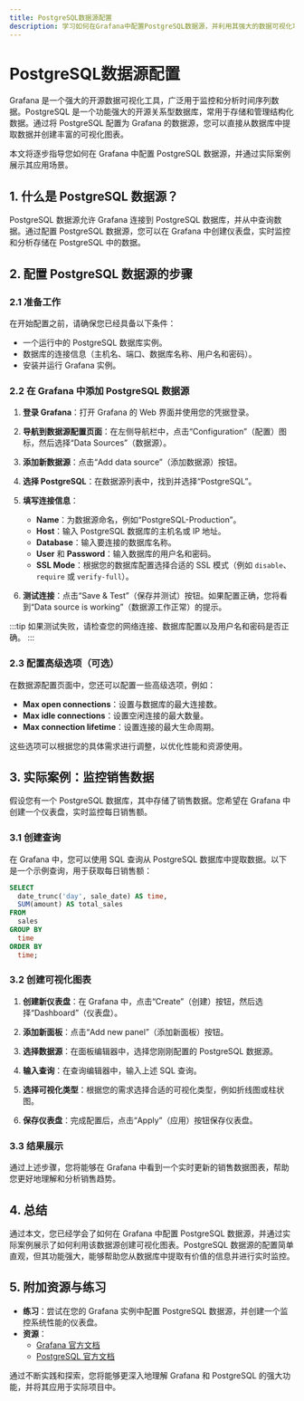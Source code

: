 ```yaml
---
title: PostgreSQL数据源配置
description: 学习如何在Grafana中配置PostgreSQL数据源，并利用其强大的数据可视化功能。
---
```


# PostgreSQL数据源配置

Grafana 是一个强大的开源数据可视化工具，广泛用于监控和分析时间序列数据。PostgreSQL 是一个功能强大的开源关系型数据库，常用于存储和管理结构化数据。通过将 PostgreSQL 配置为 Grafana 的数据源，您可以直接从数据库中提取数据并创建丰富的可视化图表。

本文将逐步指导您如何在 Grafana 中配置 PostgreSQL 数据源，并通过实际案例展示其应用场景。

## 1. 什么是 PostgreSQL 数据源？

PostgreSQL 数据源允许 Grafana 连接到 PostgreSQL 数据库，并从中查询数据。通过配置 PostgreSQL 数据源，您可以在 Grafana 中创建仪表盘，实时监控和分析存储在 PostgreSQL 中的数据。

## 2. 配置 PostgreSQL 数据源的步骤

### 2.1 准备工作

在开始配置之前，请确保您已经具备以下条件：

- 一个运行中的 PostgreSQL 数据库实例。
- 数据库的连接信息（主机名、端口、数据库名称、用户名和密码）。
- 安装并运行 Grafana 实例。

### 2.2 在 Grafana 中添加 PostgreSQL 数据源

1. **登录 Grafana**：打开 Grafana 的 Web 界面并使用您的凭据登录。

2. **导航到数据源配置页面**：在左侧导航栏中，点击“Configuration”（配置）图标，然后选择“Data Sources”（数据源）。

3. **添加新数据源**：点击“Add data source”（添加数据源）按钮。

4. **选择 PostgreSQL**：在数据源列表中，找到并选择“PostgreSQL”。

5. **填写连接信息**：
   - **Name**：为数据源命名，例如“PostgreSQL-Production”。
   - **Host**：输入 PostgreSQL 数据库的主机名或 IP 地址。
   - **Database**：输入要连接的数据库名称。
   - **User** 和 **Password**：输入数据库的用户名和密码。
   - **SSL Mode**：根据您的数据库配置选择合适的 SSL 模式（例如 `disable`、`require` 或 `verify-full`）。

6. **测试连接**：点击“Save & Test”（保存并测试）按钮。如果配置正确，您将看到“Data source is working”（数据源工作正常）的提示。

:::tip
如果测试失败，请检查您的网络连接、数据库配置以及用户名和密码是否正确。
:::

### 2.3 配置高级选项（可选）

在数据源配置页面中，您还可以配置一些高级选项，例如：

- **Max open connections**：设置与数据库的最大连接数。
- **Max idle connections**：设置空闲连接的最大数量。
- **Max connection lifetime**：设置连接的最大生命周期。

这些选项可以根据您的具体需求进行调整，以优化性能和资源使用。

## 3. 实际案例：监控销售数据

假设您有一个 PostgreSQL 数据库，其中存储了销售数据。您希望在 Grafana 中创建一个仪表盘，实时监控每日销售额。

### 3.1 创建查询

在 Grafana 中，您可以使用 SQL 查询从 PostgreSQL 数据库中提取数据。以下是一个示例查询，用于获取每日销售额：

```sql
SELECT
  date_trunc('day', sale_date) AS time,
  SUM(amount) AS total_sales
FROM
  sales
GROUP BY
  time
ORDER BY
  time;
```

### 3.2 创建可视化图表

1. **创建新仪表盘**：在 Grafana 中，点击“Create”（创建）按钮，然后选择“Dashboard”（仪表盘）。

2. **添加新面板**：点击“Add new panel”（添加新面板）按钮。

3. **选择数据源**：在面板编辑器中，选择您刚刚配置的 PostgreSQL 数据源。

4. **输入查询**：在查询编辑器中，输入上述 SQL 查询。

5. **选择可视化类型**：根据您的需求选择合适的可视化类型，例如折线图或柱状图。

6. **保存仪表盘**：完成配置后，点击“Apply”（应用）按钮保存仪表盘。

### 3.3 结果展示

通过上述步骤，您将能够在 Grafana 中看到一个实时更新的销售数据图表，帮助您更好地理解和分析销售趋势。

## 4. 总结

通过本文，您已经学会了如何在 Grafana 中配置 PostgreSQL 数据源，并通过实际案例展示了如何利用该数据源创建可视化图表。PostgreSQL 数据源的配置简单直观，但其功能强大，能够帮助您从数据库中提取有价值的信息并进行实时监控。

## 5. 附加资源与练习

- **练习**：尝试在您的 Grafana 实例中配置 PostgreSQL 数据源，并创建一个监控系统性能的仪表盘。
- **资源**：
  - [Grafana 官方文档](https://grafana.com/docs/)
  - [PostgreSQL 官方文档](https://www.postgresql.org/docs/)

通过不断实践和探索，您将能够更深入地理解 Grafana 和 PostgreSQL 的强大功能，并将其应用于实际项目中。
